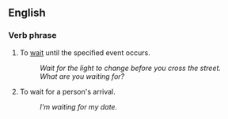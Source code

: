 ==English==

===Verb phrase===

# To [[wait]] until the specified event occurs.
#: ''Wait for the light to change before you cross the street.''
#: ''What are you waiting for?''
# To wait for a person's arrival.
#: ''I'm waiting for my date.''